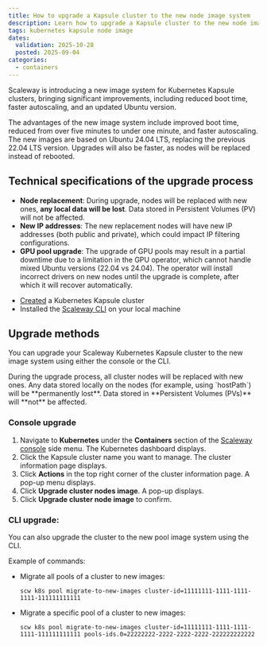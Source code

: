 ```yaml
---
title: How to upgrade a Kapsule cluster to the new node image system
description: Learn how to upgrade a Kapsule cluster to the new node image system.
tags: kubernetes kapsule node image
dates:
  validation: 2025-10-28
  posted: 2025-09-04
categories:
  - containers
---
```


Scaleway is introducing a new image system for Kubernetes Kapsule clusters, bringing significant improvements, including reduced boot time, faster autoscaling, and an updated Ubuntu version.

The advantages of the new image system include improved boot time, reduced from over five minutes to under one minute, and faster autoscaling. The new images are based on Ubuntu 24.04 LTS, replacing the previous 22.04 LTS version.
Upgrades will also be faster, as nodes will be replaced instead of rebooted.

## Technical specifications of the upgrade process

* **Node replacement**: During upgrade, nodes will be replaced with new ones, **any local data will be lost**. Data stored in Persistent Volumes (PV) will not be affected.
* **New IP addresses**: The new replacement nodes will have new IP addresses (both public and private), which could impact IP filtering configurations.
* **GPU pool upgrade**: The upgrade of GPU pools may result in a partial downtime due to a limitation in the GPU operator, which cannot handle mixed Ubuntu versions (22.04 vs 24.04). The operator will install incorrect drivers on new nodes until the upgrade is complete, after which it will recover automatically.

<Requirements />

- [Created](/kubernetes/how-to/create-cluster/) a Kubernetes Kapsule cluster
- Installed the [Scaleway CLI](/scaleway-cli/quickstart/) on your local machine

## Upgrade methods

You can upgrade your Scaleway Kubernetes Kapsule cluster to the new image system using either the console or the CLI.

<Message type="important">
  During the upgrade process, all cluster nodes will be replaced with new ones.
  Any data stored locally on the nodes (for example, using `hostPath`) will be **permanently lost**.
  Data stored in **Persistent Volumes (PVs)** will **not** be affected.
</Message>

### Console upgrade

1. Navigate to **Kubernetes** under the **Containers** section of the [Scaleway console](https://console.scaleway.com/) side menu. The Kubernetes dashboard displays.
2. Click the Kapsule cluster name you want to manage. The cluster information page displays.
3. Click **Actions** in the top right corner of the cluster information page. A pop-up menu displays.
4. Click **Upgrade cluster nodes image**. A pop-up displays.
5. Click **Upgrade cluster node image** to confirm.

### CLI upgrade:
You can also upgrade the cluster to the new pool image system using the CLI.

Example of commands:
* Migrate all pools of a cluster to new images:
    ```
    scw k8s pool migrate-to-new-images cluster-id=11111111-1111-1111-1111-111111111111
    ```
* Migrate a specific pool of a cluster to new images:
    ```
    scw k8s pool migrate-to-new-images cluster-id=11111111-1111-1111-1111-111111111111 pools-ids.0=22222222-2222-2222-2222-222222222222
    ```

